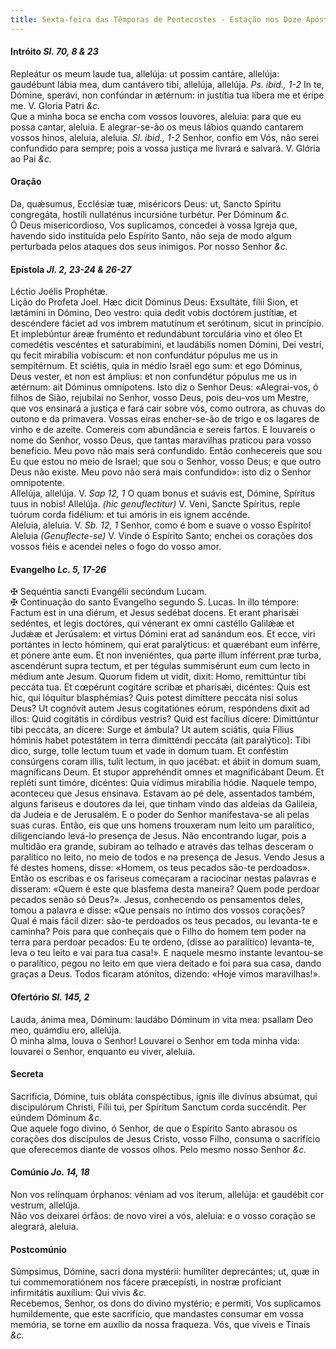 ```yaml
---
title: Sexta-feira das Têmporas de Pentecostes - Estação nos Doze Apóstolos
---
```


<h4 class="text-center">
  Intróito <em>Sl. 70, 8 & 23</em>
</h4>
<div class="grid grid-cols-2 gap-5">
  <span class="text-justify">
    Repleátur os meum laude tua, allelúja: ut possim cantáre, allelúja:
    gaudébunt lábia mea, dum cantávero tibi, allelúja, allelúja.
    <em>Ps. ibid., 1-2</em> In te, Dómine, sperávi, non confúndar in ætérnum: in
    justítia tua líbera me et éripe me. V. Gloria Patri <em>&c.</em>
  </div>
  <span class="text-justify">
    Que a minha boca se encha com vossos louvores, aleluia: para que eu possa
    cantar, aleluia. E alegrar-se-ão os meus lábios quando cantarem vossos
    hinos, aleluia, aleluia. <em>Sl. ibid., 1-2</em> Senhor, confio em Vós, não
    serei confundido para sempre; pois a vossa justiça me livrará e salvará. V.
    Glória ao Pai <em>&c.</em>
  </span>
</div>

<h4 class="text-center">Oração</h4>
<div class="grid grid-cols-2 gap-5">
  <span class="text-justify">
    Da, quǽsumus, Ecclésiæ tuæ, miséricors Deus: ut, Sancto Spíritu congregáta,
    hostíli nullaténus incursióne turbétur. Per Dóminum
    <em>&c.</em>
  </div>
  <span class="text-justify">
    Ó Deus misericordioso, Vos suplicamos, concedei à vossa Igreja que, havendo
    sido instituída pelo Espírito Santo, não seja de modo algum perturbada pelos
    ataques dos seus inimigos. Por nosso Senhor <em>&c.</em>
  </span>
</div>

<h4 class="text-center">
  Epístola <em>Jl. 2, 23-24 & 26-27</em>
</h4>
<div class="grid grid-cols-2 gap-5">
  <span class="text-justify">Léctio Joélis Prophétæ.</div>
  <span class="text-justify">Lição do Profeta Joel.</div>
  <span class="text-justify">
    Hæc dicit Dóminus Deus: Exsultáte, fílii Sion, et lætámini in Dómino, Deo
    vestro: quia dedit vobis doctórem justítiæ, et descéndere fáciet ad vos
    imbrem matutínum et serótinum, sicut in princípio. Et implebúntur áreæ
    fruménto et redundábunt torculária vino et óleo Et comedétis vescéntes et
    saturabímini, et laudábilis nomen Dómini, Dei vestri, qu fecit mirabília
    vobíscum: et non confundátur pópulus me us in sempitérnum. Et sciétis, quia
    in médio Israël ego sum: et ego Dóminus, Deus vester, et non est ámplius: et
    non confundétur pópulus me us in ætérnum: ait Dóminus omnípotens.
  </div>
  <span class="text-justify">
    Isto diz o Senhor Deus: «Alegrai-vos, ó filhos de Sião, rejubilai no Senhor,
    vosso Deus, pois deu-vos um Mestre, que vos ensinará a justiça e fará cair
    sobre vós, como outrora, as chuvas do outono e da primavera. Vossas eiras
    encher-se-ão de trigo e os lagares de vinho e de azeite. Comereis com
    abundância e sereis fartos. E louvareis o nome do Senhor, vosso Deus, que
    tantas maravilhas praticou para vosso benefício. Meu povo não mais será
    confundido. Então conhecereis que sou Eu que estou no meio de Israel; que
    sou o Senhor, vosso Deus; e que outro Deus não existe. Meu povo não será
    mais confundido»: isto diz o Senhor omnipotente.
  </span>
</div>

<div class="grid grid-cols-2 gap-5">
  <span class="text-justify">
    Allelúja, allelúja. V. <em>Sap 12, 1</em> O quam bonus et suávis est,
    Dómine, Spíritus tuus in nobis! Allelúja. <em>(hic genuflectitur)</em> V.
    Veni, Sancte Spíritus, reple tuórum corda fidélium: et tui amóris in eis
    ignem accénde.
  </div>
  <span class="text-justify">
    Aleluia, aleluia. V. <em>Sb. 12, 1</em> Senhor, como é bom e suave o vosso
    Espírito! Aleluia <em>(Genuflecte-se)</em> V. Vinde ó Espírito Santo; enchei
    os corações dos vossos fiéis e acendei neles o fogo do vosso amor.
  </span>
</div>

<h4 class="text-center">
  Evangelho <em>Lc. 5, 17-26</em>
</h4>
<div class="grid grid-cols-2 gap-5">
  <span class="text-justify">
    <span class="text-danger">&#10016;</span> Sequéntia sancti Evangélii
    secúndum Lucam.
  </div>
  <span class="text-justify">
    <span class="text-danger">&#10016;</span> Continuação do santo Evangelho
    segundo S. Lucas.
  </div>
  <span class="text-justify">
    In illo témpore: Factum est in una diérum, et Jesus sedébat docens. Et erant
    pharisǽi sedéntes, et legis doctóres, qui vénerant ex omni castéllo Galilǽæ
    et Judǽæ et Jerúsalem: et virtus Dómini erat ad sanándum eos. Et ecce, viri
    portántes in lecto hóminem, qui erat paralýticus: et quærébant eum inférre,
    et pónere ante eum. Et non inveniéntes, qua parte illum inférrent præ turba,
    ascendérunt supra tectum, et per tégulas summisérunt eum cum lecto in médium
    ante Jesum. Quorum fidem ut vidit, dixit: Homo, remittúntur tibi peccáta
    tua. Et cœpérunt cogitáre scribæ et pharisǽi, dicéntes: Quis est hic, qui
    lóquitur blasphémias? Quis potest dimíttere peccáta nisi solus Deus? Ut
    cognóvit autem Jesus cogitatiónes eórum, respóndens dixit ad illos: Quid
    cogitátis in córdibus vestris? Quid est facílius dícere: Dimittúntur tibi
    peccáta, an dícere: Surge et ámbula? Ut autem sciátis, quia Fílius hóminis
    habet potestátem in terra dimitténdi peccáta (ait paralýtico): Tibi dico,
    surge, tolle lectum tuum et vade in domum tuam. Et conféstim consúrgens
    coram illis, tulit lectum, in quo jacébat: et ábiit in domum suam,
    magníficans Deum. Et stupor apprehéndit omnes et magnificábant Deum. Et
    repléti sunt timóre, dicéntes: Quia vídimus mirabília hódie.
  </div>
  <span class="text-justify">
    Naquele tempo, aconteceu que Jesus ensinava. Estavam ao pé dele, assentados
    também, alguns fariseus e doutores da lei, que tinham vindo das aldeias da
    Galileia, da Judeia e de Jerusalém. E o poder do Senhor manifestava-se ali
    pelas suas curas. Então, eis que uns homens trouxeram num leito um
    paralítico, diligenciando levá-lo presença de Jesus. Não encontrando lugar,
    pois a multidão era grande, subiram ao telhado e através das telhas desceram
    o paralítico no leito, no meio de todos e na presença de Jesus. Vendo Jesus
    a fé destes homens, disse: «Homem, os teus pecados são-te perdoados». Então
    os escribas e os fariseus começaram a raciocinar nestas palavras e disseram:
    «Quem é este que blasfema desta maneira? Quem pode perdoar pecados senão só
    Deus?». Jesus, conhecendo os pensamentos deles, tomou a palavra e disse:
    «Que pensais no íntimo dos vossos corações? Qual é mais fácil dizer: são-te
    perdoados os teus pecados, ou levanta-te e caminha? Pois para que conheçais
    que o Filho do homem tem poder na terra para perdoar pecados: Eu te ordeno,
    (disse ao paralítico) levanta-te, leva o teu leito e vai para tua casa!». E
    naquele mesmo instante levantou-se o paralítico, pegou no leito em que viera
    deitado e foi para sua casa, dando graças a Deus. Todos ficaram atónitos,
    dizendo: «Hoje vimos maravilhas!».
  </span>
</div>

<h4 class="text-center">
  Ofertório <em>Sl. 145, 2</em>
</h4>
<div class="grid grid-cols-2 gap-5">
  <span class="text-justify">
    Lauda, ánima mea, Dóminum: laudábo Dóminum in vita mea: psallam Deo meo,
    quámdiu ero, allelúja.
  </div>
  <span class="text-justify">
    Ó minha alma, louva o Senhor! Louvarei o Senhor em toda minha vida: louvarei
    o Senhor, enquanto eu viver, aleluia.
  </span>
</div>

<h4 class="text-center">Secreta</h4>
<div class="grid grid-cols-2 gap-5">
  <span class="text-justify">
    Sacrifícia, Dómine, tuis obláta conspéctibus, ignis ille divínus absúmat,
    qui discipulórum Christi, Fílii tui, per Spíritum Sanctum corda succéndit.
    Per eúndem Dóminum <em>&c.</em>
  </div>
  <span class="text-justify">
    Que aquele fogo divino, ó Senhor, de que o Espírito Santo abrasou os
    corações dos discípulos de Jesus Cristo, vosso Filho, consuma o sacrifício
    que oferecemos diante de vossos olhos. Pelo mesmo nosso Senhor
    <em>&c.</em>
  </span>
</div>

<h4 class="text-center">
  Comúnio <em>Jo. 14, 18</em>
</h4>
<div class="grid grid-cols-2 gap-5">
  <span class="text-justify">
    Non vos relínquam órphanos: véniam ad vos íterum, allelúja: et gaudébit cor
    vestrum, allelúja.
  </div>
  <span class="text-justify">
    Não vos deixarei órfãos: de novo virei a vós, aleluia: e o vosso coração se
    alegrará, aleluia.
  </span>
</div>

<h4 class="text-center">Postcomúnio</h4>
<div class="grid grid-cols-2 gap-5">
  <span class="text-justify">
    Súmpsimus, Dómine, sacri dona mystérii: humíliter deprecántes; ut, quæ in
    tui commemoratiónem nos fácere præcepísti, in nostræ profíciant infirmitátis
    auxílium: Qui vivis <em>&c.</em>
  </div>
  <span class="text-justify">
    Recebemos, Senhor, os dons do divino mystério; e permiti, Vos suplicamos
    humildemente, que este sacrifício, que mandastes consumar em vossa memória,
    se torne em auxílio da nossa fraqueza. Vós, que viveis e Tinais
    <em>&c.</em>
  </span>
</div>
